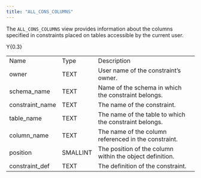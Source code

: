 ```yaml
---
title: "ALL_CONS_COLUMNS"
---
```


The `ALL_CONS_COLUMNS` view provides information about the columns specified in constraints placed on tables accessible by the current user.

<div class="tabularcolumns">

Y{0.3}

</div>

|                  |          |                                                          |
| ---------------- | -------- | -------------------------------------------------------- |
| Name             | Type     | Description                                              |
| owner            | TEXT     | User name of the constraint’s owner.                     |
| schema_name     | TEXT     | Name of the schema in which the constraint belongs.      |
| constraint_name | TEXT     | The name of the constraint.                              |
| table_name      | TEXT     | The name of the table to which the constraint belongs.   |
| column_name     | TEXT     | The name of the column referenced in the constraint.     |
| position         | SMALLINT | The position of the column within the object definition. |
| constraint_def  | TEXT     | The definition of the constraint.                        |
